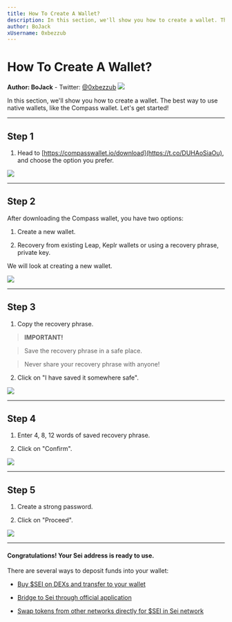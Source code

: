 ```yaml
---
title: How To Create A Wallet?
description: In this section, we'll show you how to create a wallet. The best way to use native wallets, like the Compass wallet. Let's get started!
author: BoJack
xUsername: 0xbezzub
---
```


# How To Create A Wallet?

**Author: BoJack**
    -   Twitter:  [@0xbezzub](https://twitter.com/0xbezzub)
![](https://lh7-us.googleusercontent.com/KZYeROUkiaaTQu00C3plrnMuPzHghyp0aU9d8WDmUvXVDL6LRyZxMSH3O1sbOLZHNRvNIlUtwaaj1upqYJIwEa_j25tILYfowSpinHKr-_nhTEQOyynUsyoWVTKGC0tTr7IRvecnp_PAt0IrTKQpopA)


In this section, we'll show you how to create a wallet. The best way to use native wallets, like the Compass wallet. Let's get started!

***

## Step 1


1.  Head to [https://compasswallet.io/download](https://t.co/DUHAoSiaOu), and choose the option you prefer.


![](https://lh7-us.googleusercontent.com/BIHoI3MD-DMeBtx6N6LAsN5FWAE3bFwxISE1DbA-CZbPuhuGTmY2fZyg6Zs3HsKMFK5m6o-Xj_KJVXLJGZJkjfKkdIHnopcM4D2pjwgajQ7S-Xz9ttQuCL72zdF01jHxGxRoxOAOJ_tqGAga58wz4ik)
***

## Step 2


After downloading the Compass wallet, you have two options:



1.  Create a new wallet.

2.  Recovery from existing Leap, Keplr wallets or using a recovery phrase, private key.




We will look at creating a new wallet.

![](https://lh7-us.googleusercontent.com/fZ3JJH2xEE7D6f1kybXz5inG6mxDLFG7z5OGUUBtXB3RXD34wFNEDBlHefdjvpr_03n9vsi0UlLR5J-VRkRZu0MuKdtgUNbwMS2mSMBtLR-HK_-EyTAU_DPAjq3q8Z71BoZCFEuPvVyuGwhaz-01hf8)
***

## Step 3



1.  Copy the recovery phrase.




> **IMPORTANT!**

>

> Save the recovery phrase in a safe place.

>

> Never share your recovery phrase with anyone!



2.  Click on "I have saved it somewhere safe".


![](https://lh7-us.googleusercontent.com/ZgfKKRSPVmHI_kWHt4AmbTb6vH5Seq2zaKWGmVUV6cH-ixreWn_PSvSt_amh7NiDIspn6WR88yJnyJxQf44ZXk6F3fbOr-L77GnA7DWLsJCFT_VBltISik-hjBiAW12Rh6A3JUvhiQaqBvVN1x-oGUc)

***

## Step 4



1.  Enter 4, 8, 12 words of saved recovery phrase.

2.  Click on "Confirm".


![](https://lh7-us.googleusercontent.com/wOd2GOpAnXLdteexWMFpqHwDHvv97_ZWOokufqZ0nJN0aKRzIU_xpUqr3Rof7sXAiHHDDlnIkCcdCnfGqr2_cUUv_281Q3wnPVgfDhMPCAHxPQY5ejJyKk_SIQJqMSQVrENIiXCi_EdC2rP12aPG2Lo)

***

## Step 5



1.  Create a strong password.

2.  Click on "Proceed".


![](https://lh7-us.googleusercontent.com/hrh3bN3cW4UgGdK59jLQ4L35wvo35qBnOtDr3vLv6_HOj4-6QG5XkbcPBr8lzVIY8ie5DD7gQopvflAodP3saPtA0sFkJ6NxgWVONSNjHeTkeKNP4R0ukbSp2VHGyq5Esm5P8I1hNk-8LV-M5o3oXUs)

***

#### Congratulations! Your Sei address is ready to use.



There are several ways to deposit funds into your wallet:



-   [Buy $SEI on DEXs and transfer to your wallet](link)

-   [Bridge to Sei through official application](link)

-   [Swap tokens from other networks directly for $SEI in Sei network](link)










